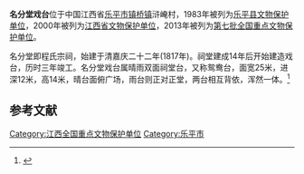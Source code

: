 {{coord|28.9017|||N|117.0388|||E|display=title|scale:10000}}
{{文物保护单位
| 级别 = 全国
| 名称 = 名分堂戏台
| 图片 = Leping Hu'an Mingfentang Xitai 2018.08.05 12-14-18.jpg
| 编号 = 7-1132
| 分类 = 古建筑
| 时代 = 清
| 所在 = [[江西省|江西省]][[乐平市|乐平市]]
| 登录 = 2013年3月
}}
'''名分堂戏台'''位于中国江西省[[乐平市|乐平市]][[镇桥镇|镇桥镇]]浒崦村，1983年被列为[[乐平市文物保护单位|乐平县文物保护单位]]，2000年被列为[[江西省文物保护单位|江西省文物保护单位]]，2013年被列为[[第七批全国重点文物保护单位|第七批全国重点文物保护单位]]。

名分堂即程氏宗祠，始建于清嘉庆二十二年(1817年)。祠堂建成14年后开始建造戏台，历时三年竣工。名分堂戏台属晴雨双面祠堂台，又称鸳鸯台，面宽25米，进深12米，高14米，晴台面俯广场，雨台则正对正堂，两台相互背依，浑然一体。<ref>{{Cite web |url=http://news.sohu.com/20130507/n375137011.shtml |title=江西“名分堂戏台”入选国保单位 |access-date=2014-06-09 |archive-date=2019-06-04 |archive-url=https://web.archive.org/web/20190604030436/http://news.sohu.com/20130507/n375137011.shtml |dead-url=no }}</ref>

{{Gallery
|width = 300
|height = 
|lines = 1
|File:Leping Hu'an Mingfentang Xitai 2018.08.05 12-15-15.jpg|
|File:Leping Hu'an Mingfentang Xitai 2018.08.05 12-15-58.jpg|
|File:Leping Hu'an Mingfentang Xitai 2018.08.05 12-12-41.jpg|
|File:Leping Hu'an Mingfentang Xitai 2018.08.05 12-12-46.jpg|
|File:Leping Hu'an Mingfentang Xitai 2018.08.05 12-13-53.jpg|
}}

==参考文献==
{{reflist}}

{{江西全国重点文物保护单位}}

{{DEFAULTSORT:Ming}}
[[Category:江西全国重点文物保护单位|Category:江西全国重点文物保护单位]]
[[Category:乐平市|Category:乐平市]]